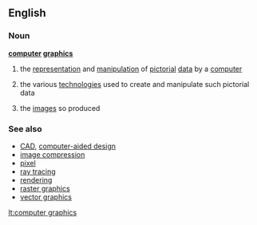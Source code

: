 ==English==

===Noun===
{{wikipedia}}
'''[[computer]] [[graphics]]'''

# {{computing}} the [[representation]] and [[manipulation]] of [[pictorial]] [[data]] by a [[computer]]
# {{computing}} the various [[technologies]] used to create and manipulate such pictorial data
# {{computing}} the [[image]]s so produced

===See also===
*[[CAD]], [[computer-aided design]]
*[[image compression]]
*[[pixel]]
*[[ray tracing]]
*[[rendering]]
*[[raster graphics]]
*[[vector graphics]]

[[lt:computer graphics]]
